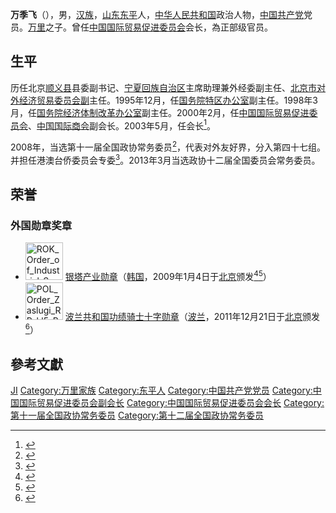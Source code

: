 '''万季飞'''（{{bd|1948年||}}），男，[[汉族|汉族]]，[[山东省|山东]][[东平县|东平]]人，[[中华人民共和国|中华人民共和国]]政治人物，[[中国共产党|中国共产党]]党员。[[万里|万里]]之子。曾任[[中国国际贸易促进委员会|中国国际贸易促进委员会]]会长，為正部级官员。

== 生平 ==
历任北京[[顺义县|顺义县]]县委副书记、[[宁夏回族自治区|宁夏回族自治区]]主席助理兼外经委副主任、[[北京市对外经济贸易委员会副|北京市对外经济贸易委员会副]]主任。1995年12月，任[[国务院特区办公室|国务院特区办公室]]副主任。1998年3月，任[[国务院经济体制改革办公室|国务院经济体制改革办公室]]副主任。2000年2月，任[[中国国际贸易促进委员会|中国国际贸易促进委员会]]、[[中国国际商会|中国国际商会]]副会长。2003年5月，任会长<ref>{{cite news|title=万里之子万季飞：99岁父亲身体还不错|url=http://news.163.com/15/0306/11/AK16NS8H0001124J.html|accessdate=2015-03-06|newspaper=网易|deadurl=yes|archiveurl=https://web.archive.org/web/20150308183140/http://news.163.com/15/0306/11/AK16NS8H0001124J.html|archivedate=2015-03-08}}</ref>。

2008年，当选第十一届全国政协常务委员<ref>{{cite news|title=第十一届全国政协委员名单|url=http://www.indaa.com.cn/zt/2009qglh/zxzs/200903/t20090303_127573.html|accessdate=2013-04-09|newspaper=新华社北京1月25日电 中国人民政治协商会议第十一届全国委员会委员名单(共2237人，2008年1月25日政协第十届全国委员会常务委员会第二十次会议通过)|date=2008年1月25日|deadurl=yes|archiveurl=https://web.archive.org/web/20130928014403/http://www.indaa.com.cn/zt/2009qglh/zxzs/200903/t20090303_127573.html|archivedate=2013年9月28日}}</ref>，代表对外友好界，分入第四十七组。并担任港澳台侨委员会专委<ref>{{cite news|title=全国政协信息-万季飞|url=http://www.cppcc.gov.cn/CMS/wylibary/showJcwyxtInfoWylibary.action?tabJcwyxt.guid=11W0016220&wytype=wjwy|accessdate=2013-04-11|newspaper=全国政协委员会|deadurl=no|archiveurl=https://web.archive.org/web/20150716075554/http://www.cppcc.gov.cn/CMS/wylibary/showJcwyxtInfoWylibary.action?tabJcwyxt.guid=11W0016220&wytype=wjwy|archivedate=2015-07-16}}</ref>。2013年3月当选政协十二届全国委员会常务委员。

==荣誉==
===外国勋章奖章===
* [[File:ROK_Order_of_Industrial_Service_Merit_(2nd_Class)_Silver_Tower.png|60px]] [[产业勋章|银塔产业勋章]]（[[韩国|韩国]]，2009年1月4日于[[北京|北京]]颁发<ref>{{cite web |url=http://oldwww.ccpit.org/Contents/Channel_350/2009/0105/147615/content_147615.htm |title=万季飞会长获颁韩国银塔产业勋章 |publisher=中国国际贸易促进委员会 |date=2009-01-05 |accessdate=2021-07-29 |archive-date=2021-07-29 |archive-url=https://web.archive.org/web/20210729063800/http://oldwww.ccpit.org/Contents/Channel_350/2009/0105/147615/content_147615.htm |dead-url=no }}</ref><ref>{{cite news |url=https://cn.yna.co.kr/view/ACK20090105000700881 |title=中国贸促会会长万季飞荣获银塔产业勋章 |publisher=韩联社 |date=2009-01-05 |accessdate=2021-07-29 |archive-date=2021-07-29 |archive-url=https://web.archive.org/web/20210729063040/https://cn.yna.co.kr/view/ACK20090105000700881 |dead-url=no }}</ref>）
* [[File:POL_Order_Zaslugi_RP_kl5_BAR.svg|60px]] [[波兰共和国功绩勋章|波兰共和国功绩骑士十字勋章]]（[[波兰|波兰]]，2011年12月21日于[[北京|北京]]颁发<ref>{{cite news |author=季春红 |url=https://www.chinatradenews.com.cn//epaper/content/1/2011-12/22/A1/20111222A1_pdf.pdf |title=波兰总统授予万季飞十字骑士荣誉勋章 |work=中国贸易报 |date=2011-12-22 |accessdate=2022-01-27 |archive-date=2022-01-27 |archive-url=https://web.archive.org/web/20220127021929/https://www.chinatradenews.com.cn//epaper/content/1/2011-12/22/A1/20111222A1_pdf.pdf |dead-url=no }}</ref>）

== 參考文獻 ==
{{reflist}}

{{先辈曾任党和国家领导人的中华人民共和国高级干部|2}}
{{万里家系}}

{{Authority control}}
{{DEFAULTSORT:Wan万}}
[[Category:萬姓|JI]]
[[Category:万里家族|Category:万里家族]]
[[Category:东平人|Category:东平人]]
[[Category:中国共产党党员|Category:中国共产党党员]]
[[Category:中国国际贸易促进委员会副会长|Category:中国国际贸易促进委员会副会长]]
[[Category:中国国际贸易促进委员会会长|Category:中国国际贸易促进委员会会长]]
[[Category:第十一届全国政协常务委员|Category:第十一届全国政协常务委员]]
[[Category:第十二届全国政协常务委员|Category:第十二届全国政协常务委员]]